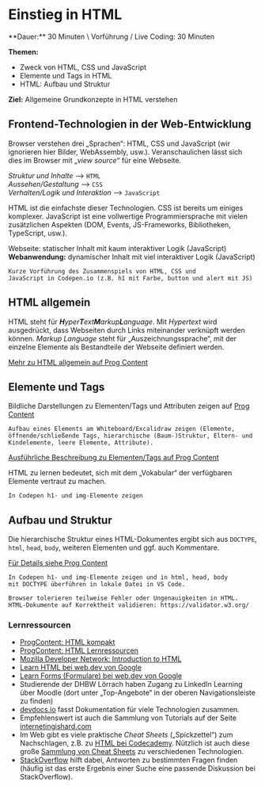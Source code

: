 
# Einstieg in HTML

<Callout>
  **Dauer:** 30 Minuten \
  Vorführung / Live Coding: 30 Minuten

  **Themen:**

  - Zweck von HTML, CSS und JavaScript
  - Elemente und Tags in HTML
  - HTML: Aufbau und Struktur

  **Ziel:** Allgemeine Grundkonzepte in HTML verstehen
</Callout>

## Frontend-Technologien in der Web-Entwicklung

Browser verstehen drei „Sprachen“: HTML, CSS und 
JavaScript (wir ignorieren hier Bilder, WebAssembly, usw.).
Veranschaulichen lässt sich dies im Browser mit 
„_view source_“ für eine Webseite.

_Struktur und Inhalte_ ⟶ `HTML` \
_Aussehen/Gestaltung_ ⟶ `CSS` \
_Verhalten/Logik und Interaktion_ ⟶ `JavaScript`

HTML ist die einfachste dieser Technologien. CSS ist bereits um einiges 
komplexer. JavaScript ist eine vollwertige Programmiersprache mit vielen 
zusätzlichen Aspekten (DOM, Events, JS-Frameworks, Bibliotheken, 
TypeScript, usw.).

Webseite: statischer Inhalt mit kaum interaktiver Logik (JavaScript) \
**Webanwendung:** dynamischer Inhalt mit viel interaktiver Logik (JavaScript)

```
Kurze Vorführung des Zusammenspiels von HTML, CSS und 
JavaScript in Codepen.io (z.B. h1 mit Farbe, button und alert mit JS)
```

## HTML allgemein

HTML steht für _**H**yper**T**ext**M**arkup**L**anguage_. Mit _Hypertext_ 
wird ausgedrückt, dass Webseiten durch Links miteinander verknüpft 
werden können. _Markup Language_ steht für „Auszeichnungssprache“, mit
der einzelne Elemente als Bestandteile der Webseite definiert werden.

[Mehr zu HTML allgemein auf Prog Content](https://www.progcontent.com/html-kompakt/intro)

## Elemente und Tags

Bildliche Darstellungen zu Elementen/Tags und Attributen zeigen auf 
[Prog Content](https://www.progcontent.com/html-kompakt/elemente-tags)

```
Aufbau eines Elements am Whiteboard/Excalidraw zeigen (Elemente, 
öffnende/schließende Tags, hierarchische (Baum-)Struktur, Eltern- und
Kindelemente, leere Elemente, Attribute).
```

[Ausführliche Beschreibung zu Elementen/Tags auf Prog Content](https://www.progcontent.com/html-kompakt/elemente-tags)

<Callout type="info">
HTML zu lernen bedeutet, sich mit dem „Vokabular“ der 
verfügbaren Elemente vertraut zu machen.
</Callout>

```
In Codepen h1- und img-Elemente zeigen
```

## Aufbau und Struktur

Die hierarchische Struktur eines HTML-Dokumentes ergibt 
sich aus `DOCTYPE`, `html`, `head`, `body`, weiteren Elementen
und ggf. auch Kommentare.

[Für Details siehe  Prog Content](https://www.progcontent.com/html-kompakt/aufbau)

```
In Codepen h1- und img-Elemente zeigen und in html, head, body 
mit DOCTYPE überführen in lokale Datei in VS Code.
```

```
Browser tolerieren teilweise Fehler oder Ungenauigkeiten in HTML.
HTML-Dokumente auf Korrektheit validieren: https://validator.w3.org/
```


### Lernressourcen 

- [ProgContent: HTML kompakt](https://progcontent.com/html-kompakt) 
- [ProgContent: HTML Lernressourcen](https://www.progcontent.com/html-kompakt/lernressourcen) 
- [Mozilla Developer Network: Introduction to HTML](https://developer.mozilla.org/en-US/docs/Learn/HTML/Introduction_to_HTML)
- [Learn HTML bei web.dev von Google](https://web.dev/learn/html/)
- [Learn Forms (Formulare) bei web.dev von Google](https://web.dev/learn/forms/)
- Studierende der DHBW Lörrach haben Zugang zu LinkedIn Learning über Moodle (dort unter „Top-Angebote“ in der oberen Navigationsleiste zu finden)
- [devdocs.io](https://devdocs.io/) fasst Dokumentation für viele Technologien zusammen.
- Empfehlenswert ist auch die Sammlung von Tutorials auf der Seite [internetingishard.com](https://www.internetingishard.com/)
- Im Web gibt es viele praktische _Cheat Sheets_ („Spickzettel“) zum Nachschlagen, z.B. zu [HTML bei Codecademy](https://www.codecademy.com/learn/learn-html/modules/learn-html-elements/cheatsheet). Nützlich ist auch diese große [Sammlung von Cheat Sheets](https://codehouse-app.netlify.app) zu verschiedenen Technologien.
- [StackOverflow](https://stackoverflow.com) hilft dabei, Antworten zu bestimmten Fragen finden (häufig ist das erste Ergebnis einer Suche eine passende Diskussion bei StackOverflow).
